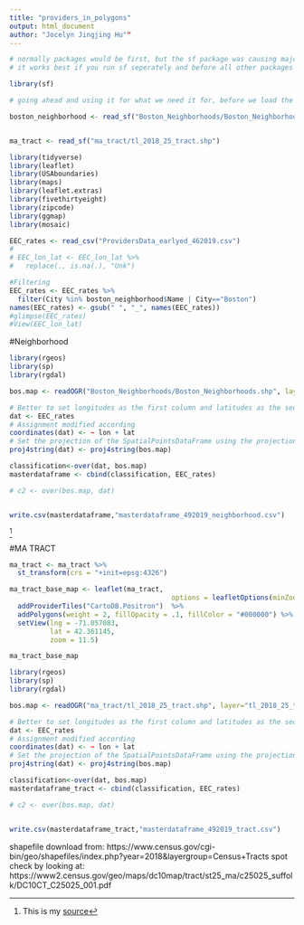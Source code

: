 ```yaml
---
title: "providers_in_polygons"
output: html_document
author: "Jocelyn Jingjing Hu""
---
```


```r
# normally packages would be first, but the sf package was causing major problems with the other functions
# it works best if you run sf seperately and before all other packages

library(sf)

# going ahead and using it for what we need it for, before we load the other packages, again to make things easier

boston_neighborhood <- read_sf("Boston_Neighborhoods/Boston_Neighborhoods.shp")


ma_tract <- read_sf("ma_tract/tl_2018_25_tract.shp")
```

```r
library(tidyverse)
library(leaflet)
library(USAboundaries)
library(maps)
library(leaflet.extras)
library(fivethirtyeight)
library(zipcode)
library(ggmap)
library(mosaic)
```

```r
EEC_rates <- read_csv("ProvidersData_earlyed_462019.csv")
# 
# EEC_lon_lat <- EEC_lon_lat %>% 
#   replace(., is.na(.), "Unk")

#Filtering
EEC_rates <- EEC_rates %>%
  filter(City %in% boston_neighborhood$Name | City=="Boston")
names(EEC_rates) <- gsub(" ", "_", names(EEC_rates))
#glimpse(EEC_rates)
#View(EEC_lon_lat)
```

#Neighborhood


```r
library(rgeos)
library(sp)
library(rgdal)

bos.map <- readOGR("Boston_Neighborhoods/Boston_Neighborhoods.shp", layer="Boston_Neighborhoods")

# Better to set longitudes as the first column and latitudes as the second
dat <- EEC_rates
# Assignment modified according
coordinates(dat) <- ~ lon + lat
# Set the projection of the SpatialPointsDataFrame using the projection of the shapefile
proj4string(dat) <- proj4string(bos.map)

classification<-over(dat, bos.map)
masterdataframe <- cbind(classification, EEC_rates)

# c2 <- over(bos.map, dat)


write.csv(masterdataframe,"masterdataframe_492019_neighborhood.csv")
```
^[This is my [source](https://gis.stackexchange.com/questions/133625/checking-if-points-fall-within-polygon-shapefile)] 


#MA TRACT

```r
ma_tract <- ma_tract %>%
  st_transform(crs = "+init=epsg:4326")

ma_tract_base_map <- leaflet(ma_tract,
                                        options = leafletOptions(minZoom = 11))  %>%
  addProviderTiles("CartoDB.Positron")  %>%
  addPolygons(weight = 2, fillOpacity = .1, fillColor = "#000000") %>%
  setView(lng = -71.057083, 
          lat = 42.361145, 
          zoom = 11.5)

ma_tract_base_map
```

```r
library(rgeos)
library(sp)
library(rgdal)

bos.map <- readOGR("ma_tract/tl_2018_25_tract.shp", layer="tl_2018_25_tract")

# Better to set longitudes as the first column and latitudes as the second
dat <- EEC_rates
# Assignment modified according
coordinates(dat) <- ~ lon + lat
# Set the projection of the SpatialPointsDataFrame using the projection of the shapefile
proj4string(dat) <- proj4string(bos.map)

classification<-over(dat, bos.map)
masterdataframe_tract <- cbind(classification, EEC_rates)

# c2 <- over(bos.map, dat)


write.csv(masterdataframe_tract,"masterdataframe_492019_tract.csv")

```
shapefile download from: https://www.census.gov/cgi-bin/geo/shapefiles/index.php?year=2018&layergroup=Census+Tracts
spot check by looking at: https://www2.census.gov/geo/maps/dc10map/tract/st25_ma/c25025_suffolk/DC10CT_C25025_001.pdf